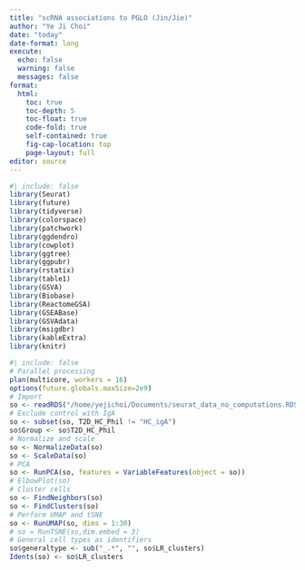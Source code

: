 ```yaml
---
title: "scRNA associations to PGLO (Jin/Jie)"
author: "Ye Ji Choi"
date: "today"
date-format: long
execute: 
  echo: false
  warning: false
  messages: false
format:
  html:
    toc: true
    toc-depth: 5
    toc-float: true
    code-fold: true
    self-contained: true
    fig-cap-location: top
    page-layout: full
editor: source
---
```


```r
#| include: false
library(Seurat)
library(future)
library(tidyverse)
library(colorspace)
library(patchwork)
library(ggdendro)
library(cowplot)
library(ggtree)
library(ggpubr)
library(rstatix)
library(table1)
library(GSVA)
library(Biobase)
library(ReactomeGSA)
library(GSEABase)
library(GSVAdata)
library(msigdbr)
library(kableExtra)
library(knitr)
```

```r
#| include: false
# Parallel processing
plan(multicore, workers = 16)
options(future.globals.maxSize=2e9)
# Import
so <- readRDS("/home/yejichoi/Documents/seurat_data_no_computations.RDS")
# Exclude control with IgA
so <- subset(so, T2D_HC_Phil != "HC_igA")
so$Group <- so$T2D_HC_Phil
# Normalize and scale
so <- NormalizeData(so)
so <- ScaleData(so)
# PCA
so <- RunPCA(so, features = VariableFeatures(object = so))
# ElbowPlot(so)
# Cluster cells
so <- FindNeighbors(so)
so <- FindClusters(so)
# Perform UMAP and tSNE
so <- RunUMAP(so, dims = 1:30)
# so = RunTSNE(so,dim.embed = 3)
# General cell types as identifiers
so$generaltype <- sub("_.*", "", so$LR_clusters)
Idents(so) <- so$LR_clusters
```

```r

```